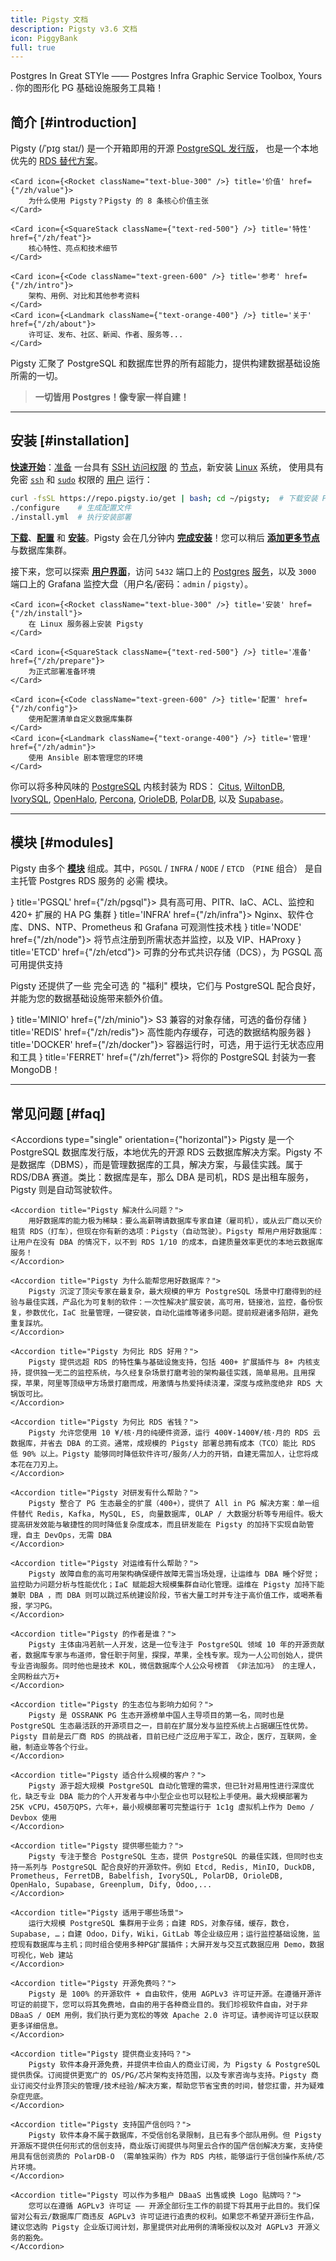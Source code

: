 ```yaml
---
title: Pigsty 文档
description: Pigsty v3.6 文档
icon: PiggyBank
full: true
---
```



<span className="text-sky-700 font-black">P</span>ostgres <span className="text-blue-400 font-black">I</span>n <span className="text-orange-500 font-black">G</span>reat <span className="text-gray-500 font-black">S</span><span className="text-red-700 font-black">T</span><span className="text-green-600 font-black">Y</span>le ——
<span className="text-sky-700 font-black">P</span>ostgres
<span className="text-blue-400 font-black">I</span>nfra
<span className="text-orange-500 font-black">G</span>raphic
<span className="text-gray-500 font-black">S</span>ervice
<span className="text-red-700 font-black">T</span>oolbox, 
<span className="text-green-600 font-black">Y</span>ours
. 你的图形化 PG 基础设施服务工具箱！

## 简介 [#introduction]

<span className="text-black font-black">Pigsty</span> <span className="text-fd-muted-foreground text-sm">(/ˈpɪɡ staɪ/)</span>
是一个开箱即用的开源 <a href="/zh/intro/distro"><span className="text-sky-700 font-black">PostgreSQL 发行版</span></a>，
也是一个本地优先的 <a href="/zh/intro/rds"><span className="text-amber-600 font-black">RDS 替代方案</span></a>。



<Cards>

    <Card icon={<Rocket className="text-blue-300" />} title='价值' href={"/zh/value"}>
        为什么使用 Pigsty？Pigsty 的 8 条核心价值主张
    </Card>

    <Card icon={<SquareStack className={"text-red-500"} />} title='特性' href={"/zh/feat"}>
        核心特性、亮点和技术细节
    </Card>

    <Card icon={<Code className="text-green-600" />} title='参考' href={"/zh/intro"}>
        架构、用例、对比和其他参考资料
    </Card>
    <Card icon={<Landmark className={"text-orange-400"} />} title='关于' href={"/zh/about"}>
        许可证、发布、社区、新闻、作者、服务等...
    </Card>

</Cards>

Pigsty 汇聚了 PostgreSQL 和数据库世界的所有超能力，提供构建数据基础设施所需的一切。

> **一切皆用 Postgres！像专家一样自建！**





--------

## 安装 [#installation]

[**快速开始**](/zh/install/start)：[准备](/zh/prepare) 一台具有 [SSH 访问权限](/zh/prepare/admin#check-accessibility) 的 [节点](/zh/prepare/hardware#node)，新安装 [Linux](/zh/prepare/linux) 系统，
使用具有免密 [`ssh`](/zh/prepare/admin#ssh) 和 [`sudo`](/zh/prepare/admin#sudo-privileges) 权限的 [用户](/zh/prepare/admin#user) 运行：

```bash title="install"
curl -fsSL https://repo.pigsty.io/get | bash; cd ~/pigsty;  # 下载安装 Pigsty
./configure    # 生成配置文件
./install.yml  # 执行安装部署
```

[**下载**](/zh/prepare/software#pigsty)、[**配置**](/zh/config/configure) 和 [**安装**](/zh/install)。Pigsty 会在几分钟内 [**完成安装**](/zh/install)！您可以稍后 [**添加更多节点**](/zh/install/multinode) 与数据库集群。

接下来，您可以探索 [**用户界面**](/zh/install/interface)，访问 `5432` 端口上的 [Postgres](/zh/pgsql) [服务](/zh/pgsql/service)，以及 `3000` 端口上的 Grafana 监控大盘（用户名/密码：`admin` / `pigsty`）。

<Cards>

    <Card icon={<Rocket className="text-blue-300" />} title='安装' href={"/zh/install"}>
        在 Linux 服务器上安装 Pigsty
    </Card>

    <Card icon={<SquareStack className={"text-red-500"} />} title='准备' href={"/zh/prepare"}>
        为正式部署准备环境
    </Card>

    <Card icon={<Code className="text-green-600" />} title='配置' href={"/zh/config"}>
        使用配置清单自定义数据库集群
    </Card>
    <Card icon={<Landmark className={"text-orange-400"} />} title='管理' href={"/zh/admin"}>
        使用 Ansible 剧本管理您的环境
    </Card>

</Cards>

你可以将多种风味的 [PostgreSQL](/pgsql/kernel/postgres) 内核封装为 RDS： [Citus](/pgsql/kernel/citus), [WiltonDB](/pgsql/kernel/babelfish), [IvorySQL](/pgsql/kernel/ivorysql), [OpenHalo](/pgsql/kernel/openhalo), [Percona](/pgsql/kernel/percona), [OrioleDB](/pgsql/kernel/orioledb), [PolarDB](/pgsql/kernel/polardb), 以及 [Supabase](/pgsql/kernel/supabase)。

--------

## 模块 [#modules]

Pigsty 由多个 [**模块**](/zh/intro/module) 组成。其中，`PGSQL` / `INFRA` / `NODE` / `ETCD` （`PINE` 组合） 是自主托管 Postgres RDS 服务的 <span className="text-sky-700 font-black">必需</span> 模块。

<Cards>
    <Card icon={<Database className="text-sky-600" />} title='PGSQL' href={"/zh/pgsql"}>
        具有高可用、PITR、IaC、ACL、监控和 420+ 扩展的 HA PG 集群
    </Card>
    <Card icon={<Landmark className="text-green-700" />} title='INFRA' href={"/zh/infra"}>
        Nginx、软件仓库、DNS、NTP、Prometheus 和 Grafana 可观测性技术栈
    </Card>
    <Card icon={<CpuIcon className={"text-amber-500"} />} title='NODE' href={"/zh/node"}>
        将节点注册到所需状态并监控，以及 VIP、HAProxy
    </Card>
    <Card icon={<Settings className={"text-sky-400"} />} title='ETCD' href={"/zh/etcd"}>
        可靠的分布式共识存储（DCS），为 PGSQL 高可用提供支持
    </Card>
</Cards>

Pigsty 还提供了一些 <span className="text-emerald-500 font-black">完全可选</span> 的 "福利" 模块，它们与 PostgreSQL 配合良好，并能为您的数据基础设施带来额外价值。

<Cards>
    <Card icon={<Box className="text-red-800" />} title='MINIO' href={"/zh/minio"}>
        S3 兼容的对象存储，可选的备份存储
    </Card>
    <Card icon={<Layers className="text-red-400" />} title='REDIS' href={"/zh/redis"}>
        高性能内存缓存，可选的数据结构服务器
    </Card>
    <Card icon={<Container className="text-blue-500" />} title='DOCKER' href={"/zh/docker"}>
        容器运行时，可选，用于运行无状态应用和工具
    </Card>
    <Card icon={<Leaf className="text-gray-500" />} title='FERRET' href={"/zh/ferret"}>
        将你的 PostgreSQL 封装为一套 MongoDB！
    </Card>
</Cards>

--------

## 常见问题 [#faq]

<Accordions type="single" orientation={"horizontal"}>
    <Accordion title="Pigsty 是什么，不是什么？">
        Pigsty 是一个 PostgreSQL 数据库发行版，本地优先的开源 RDS 云数据库解决方案。Pigsty 不是数据库（DBMS），而是管理数据库的工具，解决方案，与最佳实践。属于 RDS/DBA 赛道。类比：数据库是车，那么 DBA 是司机，RDS 是出租车服务，Pigsty 则是自动驾驶软件。
    </Accordion>

    <Accordion title="Pigsty 解决什么问题？">
        用好数据库的能力极为稀缺：要么高薪聘请数据库专家自建（雇司机），或从云厂商以天价租赁 RDS（打车），但现在你有新的选项：Pigsty（自动驾驶）。Pigsty 帮用户用好数据库：让用户在没有 DBA 的情况下，以不到 RDS 1/10 的成本，自建质量效率更优的本地云数据库服务！
    </Accordion>

    <Accordion title="Pigsty 为什么能帮您用好数据库？">
        Pigsty 沉淀了顶尖专家在最复杂，最大规模的甲方 PostgreSQL 场景中打磨得到的经验与最佳实践，产品化为可复制的软件：一次性解决扩展安装，高可用，链接池，监控，备份恢复，参数优化，IaC 批量管理，一键安装，自动化运维等诸多问题。提前规避诸多陷阱，避免重复踩坑。
    </Accordion>

    <Accordion title="Pigsty 为何比 RDS 好用？">
        Pigsty 提供远超 RDS 的特性集与基础设施支持，包括 400+ 扩展插件与 8+ 内核支持，提供独一无二的监控系统，与久经复杂场景打磨考验的架构最佳实践，简单易用。且用探探，苹果，阿里等顶级甲方场景打磨而成，用激情与热爱持续浇灌，深度与成熟度绝非 RDS 大锅饭可比。
    </Accordion>

    <Accordion title="Pigsty 为何比 RDS 省钱？">
        Pigsty 允许您使用 10 ¥/核·月的纯硬件资源，运行 400¥-1400¥/核·月的 RDS 云数据库，并省去 DBA 的工资。通常，成规模的 Pigsty 部署总拥有成本（TCO）能比 RDS 低 90% 以上。Pigsty 能够同时降低软件许可/服务/人力的开销，自建无需加人，让您将成本花在刀刃上。
    </Accordion>

    <Accordion title="Pigsty 对研发有什么帮助？">
        Pigsty 整合了 PG 生态最全的扩展（400+），提供了 All in PG 解决方案：单一组件替代 Redis, Kafka, MySQL, ES, 向量数据库, OLAP / 大数据分析等专用组件。极大提高研发效能与敏捷性的同时降低复杂度成本，而且研发能在 Pigsty 的加持下实现自助管理，自主 DevOps，无需 DBA
    </Accordion>

    <Accordion title="Pigsty 对运维有什么帮助？">
        Pigsty 故障自愈的高可用架构确保硬件故障无需当场处理，让运维与 DBA 睡个好觉；监控助力问题分析与性能优化；IaC 赋能超大规模集群自动化管理。运维在 Pigsty 加持下能兼职 DBA ，而 DBA 则可以跳过系统建设阶段，节省大量工时并专注于高价值工作，或喝茶看报，学习PG。
    </Accordion>

    <Accordion title="Pigsty 的作者是谁？">
        Pigsty 主体由冯若航一人开发，这是一位专注于 PostgreSQL 领域 10 年的开源贡献者，数据库专家与布道师，曾任职于阿里，探探，苹果，全栈专家。现为一人公司创始人，提供专业咨询服务。同时他也是技术 KOL，微信数据库个人公众号榜首 《非法加冯》 的主理人，全网粉丝六万+
    </Accordion>

    <Accordion title="Pigsty 的生态位与影响力如何？">
        Pigsty 是 OSSRANK PG 生态开源榜单中国人主导项目的第一名，同时也是 PostgreSQL 生态最活跃的开源项目之一，目前在扩展分发与监控系统上占据碾压性优势。Pigsty 目前是云厂商 RDS 的挑战者，目前已经广泛应用于军工，政企，医疗，互联网，金融，制造业等各个行业。
    </Accordion>

    <Accordion title="Pigsty 适合什么规模的客户？">
        Pigsty 源于超大规模 PostgreSQL 自动化管理的需求，但已针对易用性进行深度优化，缺乏专业 DBA 能力的个人开发者与中小型企业也可以轻松上手使用。最大规模部署为 25K vCPU，450万QPS，六年+，最小规模部署可完整运行于 1c1g 虚拟机上作为 Demo / Devbox 使用
    </Accordion>

    <Accordion title="Pigsty 提供哪些能力？">
        Pigsty 专注于整合 PostgreSQL 生态，提供 PostgreSQL 的最佳实践，但同时也支持一系列与 PostgreSQL 配合良好的开源软件。例如 Etcd, Redis, MinIO, DuckDB, Prometheus, FerretDB, Babelfish, IvorySQL, PolarDB, OrioleDB, OpenHalo, Supabase, Greenplum, Dify, Odoo,...
    </Accordion>

    <Accordion title="Pigsty 适用于哪些场景">
        运行大规模 PostgreSQL 集群用于业务；自建 RDS，对象存储，缓存，数仓，Supabase, …；自建 Odoo，Dify，Wiki，GitLab 等企业级应用；运行监控基础设施，监控现有数据库与主机；同时组合使用多种PG扩展插件；大屏开发与交互式数据应用 Demo，数据可视化，Web 建站
    </Accordion>

    <Accordion title="Pigsty 开源免费吗？">
        Pigsty 是 100% 的开源软件 + 自由软件，使用 AGPLv3 许可证开源。在遵循开源许可证的前提下，您可以将其免费地，自由的用于各种商业目的。我们珍视软件自由，对于非 DBaaS / OEM 用例，我们执行更为宽松的等效 Apache 2.0 许可证。请参阅许可证以获取更多详细信息。
    </Accordion>

    <Accordion title="Pigsty 提供商业支持吗？">
        Pigsty 软件本身开源免费，并提供丰俭由人的商业订阅，为 Pigsty & PostgreSQL 提供质保。订阅提供更宽广的 OS/PG/芯片架构支持范围，以及专家咨询与支持。Pigsty 商业订阅交付业界顶尖的管理/技术经验/解决方案，帮助您节省宝贵的时间，替您扛雷，并为疑难杂症兜底。
    </Accordion>

    <Accordion title="Pigsty 支持国产信创吗？">
        Pigsty 软件本身不属于数据库，不受信创名录限制，且已有多个部队用例。但 Pigsty 开源版不提供任何形式的信创支持，商业版订阅提供与阿里云合作的国产信创解决方案，支持使用具有信创资质的 PolarDB-O （需单独采购）作为 RDS 内核，能够运行于信创操作系统/芯片环境。
    </Accordion>

    <Accordion title="Pigsty 可以作为多租户 DBaaS 出售或换 Logo 贴牌吗？">
        您可以在遵循 AGPLv3 许可证 —— 开源全部衍生工作的前提下将其用于此目的。我们保留对公有云/数据库厂商违反 AGPLv3 许可证进行追责的权利。如果您不希望开源衍生作品，建议您选购 Pigsty 企业版订阅计划，那里提供对此用例的清晰授权以及对 AGPLv3 开源义务的豁免。
    </Accordion>
</Accordions>


